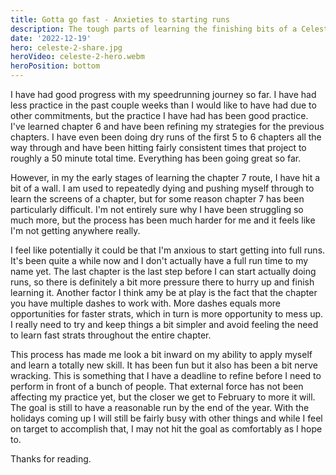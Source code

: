 ```yaml
---
title: Gotta go fast - Anxieties to starting runs
description: The tough parts of learning the finishing bits of a Celeste speedrun.
date: '2022-12-19'
hero: celeste-2-share.jpg
heroVideo: celeste-2-hero.webm
heroPosition: bottom
---
```


I have had good progress with my speedrunning journey so far. I have had less practice in the past couple weeks than I would like to have had due to other commitments, but the practice I have had has been good practice. I've learned chapter 6 and have been refining my strategies for the previous chapters. I have even been doing dry runs of the first 5 to 6 chapters all the way through and have been hitting fairly consistent times that project to roughly a 50 minute total time. Everything has been going great so far.

However, in my the early stages of learning the chapter 7 route, I have hit a bit of a wall. I am used to repeatedly dying and pushing myself through to learn the screens of a chapter, but for some reason chapter 7 has been particularly difficult. I'm not entirely sure why I have been struggling so much more, but the process has been much harder for me and it feels like I'm not getting anywhere really.

I feel like potentially it could be that I'm anxious to start getting into full runs. It's been quite a while now and I don't actually have a full run time to my name yet. The last chapter is the last step before I can start actually doing runs, so there is definitely a bit more pressure there to hurry up and finish learning it. Another factor I think amy be at play is the fact that the chapter you have multiple dashes to work with. More dashes equals more opportunities for faster strats, which in turn is more opportunity to mess up. I really need to try and keep things a bit simpler and avoid feeling the need to learn fast strats throughout the entire chapter.

This process has made me look a bit inward on my ability to apply myself and learn a totally new skill. It has been fun but it also has been a bit nerve wracking. This is something that I have a deadline to refine before I need to perform in front of a bunch of people. That external force has not been affecting my practice yet, but the closer we get to February to more it will. The goal is still to have a reasonable run by the end of the year. With the holidays coming up I will still be fairly busy with other things and while I feel on target to accomplish that, I may not hit the goal as comfortably as I hope to.

Thanks for reading.
